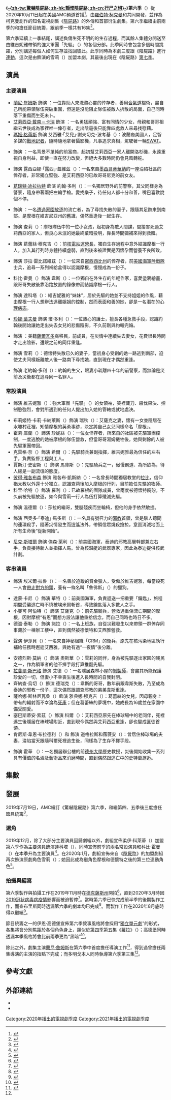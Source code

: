 {{noteTA
|G1=TV
|G2=Show
|G3=美國漫畫
|T=zh-cn: 行尸之惧 (第六季); zh-tw: 驚嚇陰屍路 (第六季); zh-hk: 顫慄陰屍路 (第六季);
|1=zh-cn:行尸; zh-tw:行屍; zh-hk:行屍;
}}
{{Infobox television season
| season_name      = 《-{zh-tw:驚嚇陰屍路; zh-hk:顫慄陰屍路; zh-cn:行尸之惧}-》第六季
| eng_name         = {{lang|en|''Fear the Walking Dead'' (Season 6)}}
| bgcolour      = #1E1D25
| image         = File:Fear the walking dead season 6 poster.jpg
| caption       = 第六季海報
| starring      = {{Plainlist|
* [[蘭尼·詹姆斯|蘭尼·詹姆斯]]
* [[艾莉西亞·戴南－卡瑞|艾莉西亞·戴南－卡瑞]]
* [[瑪姬·格蕾斯|瑪姬·格蕾斯]]
* {{link-en|科曼·多明戈|Colman Domingo}}
* {{link-en|達娜·加史亞|Danay García}}
* [[加瑞特·迪拉胡特|葛瑞特·迪拉杭特]]
* {{link-en|奧斯汀·埃米利歐|Austin Amelio}}
* {{link-en|亞莉莎·內桑森|Alexa Nisenson}}
* {{link-en|凱倫·大衛|Karen David}}
* 科比·霍曼
* {{link-en|柔伊·科萊蒂|Zoe Colletti}}
* [[詹娜·埃尔夫曼|珍娜·葉夫曼]]
* {{link-en|鲁本·布雷茲|Rubén Blades}}
* {{le|茉·科林斯|Mo Collins}}
* {{link-en|克莉絲汀·伊凡吉莉絲塔|Christine Evangelista}}
* {{link-en|基斯·卡拉丁|Keith Carradine}}
}}
 |country       = {{USA}}
 |network       = [[AMC_(電視頻道)|AMC]]
 |first_aired   = {{Start date|2020|10|11}}
 |last_aired    = {{End date|2021|6|13}}
 |num_episodes  = 16
 |prev_season = [[驚嚇陰屍路_(第五季)|第五季]]
 |next_season = [[驚嚇陰屍路_(第七季)|第七季]]
 |episode_list  = [[驚嚇陰屍路集数列表|集數列表]]
}}
《'''[[驚嚇陰屍路|-{zh-tw:驚嚇陰屍路; zh-hk:顫慄陰屍路; zh-cn:行尸之惧}-]]'''》'''第六季'''（{{lang-en|''Fear the Walking Dead'' Season 6}}）從2020年10月11日起在美國AMC頻道首播<ref name="PremiereDate">{{cite web |url=https://tvline.com/2020/07/24/fear-the-walking-dead-season-6-trailer-video-premiere-date/ |title=Fear the Walking Dead Sets Season 6 Premiere Date — Plus, Watch the Trailer for Clues About Morgan's Fate |website=[[TVLine|TVLine]] |first=Charlie |last=Mason |date=2020-07-24 |accessdate=2020-09-02}}</ref>，由[[羅伯特·柯克曼|羅伯特·柯克曼]]和{{link-en|戴夫·埃利克森|Dave Erickson}}共同開發，並作為柯克曼創作的知名電視劇集《[[陰屍路|陰屍路]]》的外傳和首部衍生劇集。第六季繼續由前兩季的{{link-en|安德魯·查布里斯|Andrew Chambliss}}和{{link-en|伊恩·B·高德堡|Ian B. Goldberg|伊恩·高德堡}}擔任節目統籌，跟前季一樣共有16集<ref>{{cite web |url=https://www.cbr.com/fear-walking-dead-season-6-new-storytelling-approach/ |title=Fear the Walking Dead Season 6 Employs a New Storytelling Approach |first=Megan |last=Damore |website=Comic Book Resources |date=2020-07-29 |accessdate=2020-08-27}}</ref>。

第六季延續上一季結尾，講述負傷生死不明的{{link-en|摩根·瓊斯 (陰屍路)|Morgan Jones (The Walking Dead)|摩根·瓊斯}}的生存過程，而其餘人集體分開送至由維吉妮雅帶領的強大軍團「先驅」（{{lang|en|Pioneers}}）的各個分部。此季同時會包含多個時間跳躍，分別講述每個人如何生存並找回彼此。此季同時為本劇三度跟《陰屍路》進行[[跨界作品|連動]]，這次是由{{link-en|克莉絲汀·伊凡吉莉絲塔|Christine Evangelista}}飾演的雪莉（{{lang|en|Sherry}}）加盟本劇，其最後出現在《陰屍路》[[陰屍路_(第七季)|第七季]]。

==演員==
===主要演員===
* [[蘭尼·詹姆斯|蘭尼·詹姆斯]] 飾演 {{link-en|摩根·瓊斯 (陰屍路)|Morgan Jones (The Walking Dead)|摩根·瓊斯}}：一位靠助人來洗滌心靈的倖存者，善用[[合氣道|合氣道]]棍術，盡自己所能帶領隊伍突破重圍，但還是沒能阻止隊伍被敵人拆散的局面，自己同時落下重傷而生死未卜。
* [[艾莉西亞·戴南－卡瑞|艾莉西亞·戴南－卡瑞]] 飾演 {{link-en|艾莉西亞·克拉克 (驚嚇陰屍路)|Alicia Clark|艾莉西亞·克拉克}}：一名勇猛頑強、富有同情的少女，母親和哥哥相繼去世後成為家裡唯一倖存者，走出陰霾後只能靠四處救人來尋找慰藉。
* [[瑪姬·格蕾斯|瑪姬·格蕾斯]] 飾演 艾西雅·「艾兒」·謝夫切克-波考基（{{lang|en|Althea "Al" Szewczyk-Przygocki}}）：波蘭裔美國人，足智多謀的[[戰地記者|戰地記者]]，隨時隨地拿著攝影機，凡事追求真相，駕駛著一輛[[SWAT|SWAT]]{{link-en|反地雷伏擊防護裝甲車|MRAP|大型裝甲車}}。
* {{link-en|科曼·多明戈|Colman Domingo}} 飾演 {{link-en|維克多·史特蘭 (驚嚇陰屍路)|Victor Strand (character)|維克多·史特蘭}}：一名背景不單純的前富商，起初幫艾莉西亞一家人離開洛杉磯，永遠重視自身利益，即使一直在努力改變，但絕大多數時間仍會見風轉舵。
* {{link-en|達娜·加史亞|Danay García}} 飾演 露西亞娜·「露西」·蓋維茲（{{lang|en|Luciana "Lucy" Galvez}}）：一名來自[[墨西哥|墨西哥]][[蒂華納|蒂華納]]的一座淪陷社區的倖存者，非常獨立堅強、是艾莉西亞的已故哥哥尼克的前女友。
* [[加瑞特·迪拉胡特|葛瑞特·迪拉杭特]] 飾演 約翰·多利（{{lang|en|John Dorie}}）：一名獨居野外的前警察，其父同樣身為警察，隨身帶著兩把左輪手槍。愛找樂子，待任何人都十分和善，嘴巴喜歡說個不停。
* {{link-en|奧斯汀·埃米利歐|Austin Amelio}} 飾演 {{link-en|德懷特 (陰屍路)|Dwight (The Walking Dead)|德懷特}}：一名[[陰屍路_(第八季)|遭過家園放逐]]的流亡者，為了尋找失散的妻子，跟隨其足跡來到南部。是摩根在維吉尼亞州的舊識，偶然重逢後一起生存。
* {{link-en|亞莉莎·內桑森|Alexa Nisenson}} 飾演 查莉（{{lang|en|Charlie}}）：摩根隊伍中的一位小女孩，起初身為敵人間諜，間接害死過艾莉西亞的家人，但良心未泯的她最終棄暗投明，靠長時間彌補來得到救贖。
* {{link-en|凱倫·大衛|Karen David}} 飾演 葛蕾絲·穆克吉（{{lang|en|Grace Mukherjee}}）：前[[核電站|核電站]][[運營管理|運營長]]，獨自生存過程中意外結識摩根一行人，加入其行列時身體持續虛弱，直到後來被證實是因懷孕而營養不良所致。
* {{le|茉·科林斯|Mo Collins}} 飾演 莎拉·雷比諾維茲（{{lang|en|Sarah Rabinowitz}}）：一位來自[[密西西比州|密西西比州]]的倖存者，前[[美國海軍陸戰隊|美國海軍陸戰隊]]士兵，追尋一系列補給盒得以認識摩根，慢慢成為一份子。
* 科比·霍曼（{{lang|en|Colby Hollman}}）飾演 韋斯（{{lang|en|Wes}}）：一位獨自在外生存的年輕作家，喜愛塗鴉繪畫，跟哥哥失散後靠沿路放置的錄像帶而結識摩根一行人。
* {{link-en|柔伊·科萊蒂|Zoe Colletti}} 飾演 達科塔（{{lang|en|Dakota}}）：維吉妮雅的“妹妹”，居於先驅的她並不支持姐姐的作風，藉由摩根一行人想辦法逃離姐姐的控制，然而表面和善的她，卻是一名潛在的[[心理病态|心理病态]]。
* [[詹娜·埃尔夫曼|珍娜·葉夫曼]] 飾演 瓊·多利（{{lang|en|June Dorie}}）：一位熱心的護士，擅長各種急救手段，認識約翰後開始讓她走出失去女兒的悲傷陰影，不久前剛與約翰完婚。
* {{link-en|鲁本·布雷茲|Rubén Blades}} 飾演 {{link-en|丹尼爾·薩拉查 (驚嚇陰屍路)|Daniel Salazar|丹尼爾·薩拉查}}：美籍[[薩爾瓦多|薩爾瓦多]]裔移民，前{{link-en|黑影敢死隊|Sombra Negra}}成員，在災情中連續失去妻女，花費很長時間才走出陰影，還跟之前的同伴重逢。
* {{link-en|克莉絲汀·伊凡吉莉絲塔|Christine Evangelista}} 飾演 雪莉（{{lang|en|Sherry}}）：德懷特失散已久的妻子，當初身心受創的她一路逃到南部，迫使丈夫同樣叛離敵人後一路南下尋找她，直到現在才偶然重逢。
* {{link-en|基斯·卡拉丁|Keith Carradine}} 飾演 老約翰·多利（{{lang|en|John Dorie Sr.}}）：約翰的生父，跟妻小疏離四十年的前警察，而無論是災前及災後都在追尋同一名罪人。

===常設演員===
* {{link-en|柯碧·米妮菲|Colby Minifie}} 飾演 維吉妮雅（{{lang|en|Virginia}}）：強大軍團「先驅」（{{lang|en|Pioneers}}）的女領袖，笑裡藏刀、殺伐果決、控制慾強烈，會對所遇到的任何人提出加入她的管轄或就地處決。
* 布莉姬特·卡莉·卡納萊斯（{{lang|en|Brigitte Kali Canales}}）飾演 瑞秋（{{lang|en|Rachel}}）：艾薩克之妻，懷有一女並隱居在水壩村莊裡，知情摩根的英勇事跡，決定將自己女兒同樣命名「摩根」。
* 霍莉·庫蘭（{{lang|en|Holly Curran}}）飾演 珍妮絲（{{lang|en|Janis}}）：一位女倖存者，所來自的社區被先驅軍團控制，一度逃脫的她被摩根的隊伍營救，但當哥哥湯姆犧牲後，她與剩餘的人被先驅軍團帶回。
* 克雷格·奈（{{lang|en|Craig Nigh}}）飾演 希爾（{{lang|en|Hill}}）：先驅騎兵兼副指揮，維吉妮雅最為信任的左右手，負責監督工程與工人。
* 賈斯汀·史密斯（{{lang|en|Justin Smith}}）飾演 馬庫斯（{{lang|en|Marcus}}）：先驅騎兵之一，傲慢霸道、為所欲為，待人總是一副流氓的態度。
* [[彼得·雅各布森|彼得·雅各布森]] 飾演 雅各布·凱斯納（{{lang|en|Jacob Kessner}}）：一名曾長時間獨居教堂的[[拉比|拉比]]，信仰猶太教以外還十分獨立，認識查莉後加入摩根的行列，目前擔任先驅的牧師。
* 科里·哈特（{{lang|en|Cory Hart}}）飾演 羅利（{{lang|en|Rollie}}）：已故羅根的團隊成員，曾兩度被德懷特饒恕，不久前被先驅放逐，如今與雪莉一行人為伍打算殲滅先驅。
* {{le|戴瑞·米契|Daryl Mitchell (actor)}} 飾演 溫德爾（{{lang|en|Wendell}}）：莎拉的繼哥，雙腿殘疾而坐輪椅，但他的身手依然敏捷。
* {{link-en|約翰·葛洛佛 (演員)|John Glover (actor)|約翰·葛洛佛}} 飾演 西奧多·「泰迪」·馬多斯（{{lang|en|Theodore "Teddy" Maddox}}）：一名具有號召力的[[邪教|邪教]]首領，曾是駭人聽聞的連環殺手，隨著災情發生而逍遙法外，帶領信眾燒殺搶掠，意圖消滅地面上所有生命後“從新開始”。
* [[尼克·斯塔爾|尼克·斯塔爾]] 飾演 傑森·萊利（{{lang|en|Jason Riley}}）：前美國海軍，泰迪的邪教高層幹部兼左右手，負責接待新人並指揮人馬。曾為核潛艇的武器專家，因此為泰迪提供核武計劃。

===客串演員===
* {{link-en|狄米崔烏斯·葛羅斯|Demetrius Grosse}} 飾演 埃米爾·拉魯（{{lang|en|Emile LaRoux}}）：一名善於追蹤的賞金獵人，受僱於維吉妮雅，每當殺死一人會[[獵頭|帶走對方的頭]]，養有一條名叫「魯佛斯」（{{lang|en|Rufus}}）的獵狗。
* 達蒙·卡尼（{{lang|en|Damon Carney}}）飾演 華特（{{lang|en|Walter}}）：前美國海軍，負責遞送一把重要「鑰匙」，旅程期間受襲逃亡時不慎被埃米爾斬首，導致鑰匙落入多數人之手。
* 小麥可·阿伯特（{{lang|en|Michael Abbott Jr.}}）飾演 艾薩克（{{lang|en|Isaac}}）：前先驅騎兵，營救過重傷流亡期間的摩根，因對摩根“有恩”而想方設法讓他重拾信念，而自己同時也時日不多。
* 德溫·泰勒（{{lang|en|Devyn Tyler}}）飾演 諾拉（{{lang|en|Nora}}）：一名上班族，自從災難發生以來帶領一群倖存同事藏於一棟辦工樓中，直到偶然被德懷特和艾西雅營救。
* {{le|席德妮·萊蒙|Sydney Lemmon}} 聲演 伊莎貝（{{lang|en|Isabelle}}）：一名來自神秘組織「CRM」的衛兵，原先在核污染地區執行補給任務時邂逅艾西雅，與她有過“一夜情”後分離。
* 安德烈斯·莫納（{{lang|en|Andres Munar}}）飾演 奧斯華（{{lang|en|Oswald}}）：雪莉的同伴，身為被先驅逐出家園的賤民之一，作為領軍者的他不擇手段打算推翻先驅。
* [[拉斐爾·斯巴格|拉斐爾·斯巴格]] 飾演 艾德（{{lang|en|Ed}}）：一名隱居森林小屋的[[剝製|剝製師]]，會盡其所能保護珍愛的一切，但妻小不幸喪生後進入長時間的自我封閉。
* 齊納查·烏切（{{lang|en|Chinaza Uche}}）飾演 德瑞克（{{lang|en|Derek}}）：韋斯的哥哥，數年前跟韋斯失散，乃至成為泰迪的邪教一份子，這次偶然跟調查邪教的弟弟韋斯重逢。
* 薩哈娜·斯林尼瓦桑（{{lang|en|Sahana Srinivasan}}）飾演 雅典娜·穆克吉（{{lang|en|Athena Mukherjee}}）：葛蕾絲的女兒，因母親身上帶有的輻射而不幸淪為[[死產|死產]]；但在葛蕾絲的夢境中，她成長為16歲並在家園中備受關愛。
* 塞巴斯蒂安·索茲（{{lang|en|Sebastian Sozzi}}）飾演 科爾（{{lang|en|Cole}}）：艾莉西亞原先在棒球場中的老同伴，死裡逃生後隱居在棒球場附近，直到現今偶然與艾莉西亞重逢，卻也變成匪徒首領。
* 肯尼斯·韋恩·布拉德利（{{lang|en|Kenneth Wayne Bradley}}）和{{le|朗達·格里夫斯|Rhoda Griffis}} 飾演 道格拉斯和薇薇安（{{lang|en|Douglas and Vivian}}）：曾居住棒球場的夫妻，淪陷當天跟隨科爾死裡逃生後，同樣為了生存不擇手段。
* {{le|歐米德·阿塔西|Omid Abtahi}} 飾演 霍華 （{{lang|en|Howard}}）：一名獨居辦公樓的前[[德克薩斯大學奧斯汀分校|德州大學]]歷史教授，災後開始收集一系列具有價值的名酒及藝術品來消磨時間，直到偶然跟逃亡中的史特蘭邂逅。

==集數==
{{See also|驚嚇陰屍路集數列表}}
<onlyinclude>{{Episode table |background=#1E1D25 |overall=5 |season=5 |title=22 |director=15 |writer=28 |writerR= |airdate=15 |airdateR= |viewers=10 |country=美國 |episodes=
{{Episode list/sublist|驚嚇陰屍路 (第六季)
| EpisodeNumber   = 70
| EpisodeNumber2  = 1
| Title           = 死灰復燃
| AltTitle        = The End Is the Beginning
| DirectedBy      = 麥可·E·薩崔斯密
| WrittenBy       = {{link-en|安德魯·查布里斯|Andrew Chambliss}} & {{link-en|伊恩·B·高德堡|Ian B. Goldberg|伊恩·高德堡}}
| OriginalAirDate = {{Start date|2020|10|11}}
| Viewers         = 1.59<ref name="6.01">{{cite web|url=http://www.showbuzzdaily.com/articles/showbuzzdailys-top-150-sunday-cable-originals-network-finals-10-11-2020.html|title=Updated: ShowBuzzDaily's Top 150 Sunday Cable Originals & Network Finals: 10.11.2020|last=Metcalf|first=Mitch|date=2020-10-13|work=Showbuzz Daily|accessdate=2020-10-13}}</ref>
| ShortSummary    = 摩根帶著肩膀槍傷在外流亡一個多月，原本即將傷重身亡的他卻在昏倒期間得到「匿名好心人」的急救縫合而活下來，其留下字條督促摩根仍有“應做之事”。然而摩根並沒有堅持下去，仍然淪為心如死灰的落魄之人，半死不活的他甚至被周邊的行屍忽視。一名叛逃的先驅[[騎兵|騎兵]]艾薩克營救摩根，其聲稱受不了維吉妮雅的極端而帶著妻子逃跑，表示自己急需摩根代替他穿過屍群，將手上的醫用資源及時送去給自己有孕在身的妻子瑞秋。由於當時被人獵殺，無處可去的摩根跟隨他到一座幹個的[[水壩|水壩]]，兩人聯手殺光圍在水壩前的行屍，抵達一座原本處於水下的隱秘村莊見到瑞秋。然而當晚，為維吉妮雅賣命的賞金獵人埃米爾前來取摩根的人頭，摩根目睹艾薩克被擊倒而重新爬起來，奮力擊倒埃米爾後用他的斧頭將其斬首。艾薩克幫摩根取出子彈、制止傷口潰爛作為報答，然而他回程途中曾被行屍咬過，在見到女兒出世不久後便安詳地死去下葬。摩根決定償還恩情，下決心扔掉隨身的木棍，拿起埃米爾的斧頭、牛仔帽、獵狗、以及埃米爾原先從一名被他斬首的神秘男子華特手中奪得的一把鑰匙。摩根將埃米爾屍首放在維吉妮雅軍隊的前進路線上，表示自己接下來會去找他們。然而摩根並不知道，手中的鑰匙其實是要遞送給一夥神秘的「第三方」，其中兩人當時還在一艘[[擱淺|擱淺]]的[[俄亥俄级核潜艇|核潛艇]]邊等待。
| LineColor       = 1E1D25
}}
{{Episode list/sublist|驚嚇陰屍路 (第六季)
| EpisodeNumber   = 71
| EpisodeNumber2  = 2
| Title           = 歡迎入伍
| AltTitle        = Welcome to the Club
| DirectedBy      = [[蘭尼·詹姆斯|蘭尼·詹姆斯]]
| WrittenBy       = {{link-en|娜茲琳·喬杜里|Nazrin Choudhury}}
| OriginalAirDate = {{Start date|2020|10|18}}
| Viewers         = 1.55<ref name="6.02">{{cite web|url=http://www.showbuzzdaily.com/articles/showbuzzdailys-top-150-sunday-cable-originals-network-finals-10-18-2020.html|title=Updated: ShowBuzzDaily's Top 150 Sunday Cable Originals & Network Finals: 10.18.2020|last=Metcalf|first=Mitch|date=2020-10-20|work=Showbuzz Daily|accessdate=2020-10-20}}</ref>
| ShortSummary    = 史特蘭與艾莉西亞被送至先驅大本營所在的[[劳顿_(俄克拉何马州)|勞頓市]]當低階工人，史特蘭一日當眾頂撞先驅騎兵馬庫斯，迫使維吉妮雅除了加派人手在外尋找摩根以外，命令史特蘭和艾莉西亞去幫她解決另一個難題。兩人在她的辦公室同時遇到做理髮師的丹尼爾，發現他是一副“[[失憶|失憶]]”狀態，僅記得自己的名字與已故妻小。史特蘭和艾莉西亞隨後被送至一座[[製糖|製糖]]工廠，遇到同樣因企圖逃跑而送來做苦力的查莉和珍妮絲，得知工廠倉庫中盤踞著大量身上黏滿[[糖蜜|糖蜜]]的行屍而極難處理。身為維吉妮雅妹妹的達科塔偷偷藏在貨車中跟過來，表示自己支持他們的反擊行動，透漏維吉妮雅急切想清空倉庫以獲取某件“武器”。為了獲得足夠軍力，所有人設置完鐵籠後放出行屍進行一對一刺殺，然而數量眾多導致行屍突破障礙、殺死守衛。為了大局著想的史特蘭趁沒人時，將一名屢次驚慌落跑的工人桑傑刺傷後犧牲給行屍，為同伴佔取上風撿起守衛的槍殺光所有行屍。然而倉庫內沒發現任何武器，維吉妮雅抵達後聲稱這場任務是她準備的入伍“考核”，無論是誰帶頭幫她清空倉庫便能加入先驅一份子。因此升官的史特蘭心中對於自己的所為感到矛盾，將艾莉西亞等同伴分別調往不同的地方。丹尼爾正要搭車離開時被森林中傳出的口哨聲吸引，遇見摩根後放下演技，與他握手達成共識。
| LineColor       = 1E1D25
}}
{{Episode list/sublist|驚嚇陰屍路 (第六季)
| EpisodeNumber   = 72
| EpisodeNumber2  = 3
| Title           = 阿拉斯加
| AltTitle        = Alaska
| DirectedBy      = {{link-en|科曼·多明戈|Colman Domingo}}
| WrittenBy       = 瑪洛莉·衛斯佛
| OriginalAirDate = {{Start date|2020|10|25}}
| Viewers         = 1.50<ref name="6.03">{{cite web|url=http://www.showbuzzdaily.com/articles/showbuzzdailys-top-150-sunday-cable-originals-network-finals-10-25-2020.html|title=Updated: ShowBuzzDaily's Top 150 Sunday Cable Originals & Network Finals: 10.25.2020|last=Metcalf|first=Mitch|date=2020-10-27|work=Showbuzz Daily|accessdate=2020-10-27}}</ref> 
| ShortSummary    = 艾西雅在維吉妮雅的命令下陪德懷特組成搭檔，負責偵查先驅領地內所有住宅、尋找可用物資、調查死者死因。兩人均佩戴隨身[[攝像頭|攝像頭]]拍下過程留作憑證，而摸索過程中互相把酒歡。艾西雅同時也在私下追蹤曾與自己獨處一晚的“不明直升機組織”女駕駛伊莎貝，偶然靠偷聽通訊頻率得知她即將到位於[[達拉斯|達拉斯]]的補給點。得知事情的德懷特用自己的尋妻經歷，提議她趁當天夜裡到補給點赴約藉以告別一切。兩人夜裡溜進直升機即將降落的補給點辦公樓，首先在樓內發現成群[[老鼠|老鼠]]，並碰到一群由諾拉帶領的大量倖存者。艾西雅發現這群倖存者感染[[腺鼠疫|腺鼠疫]]，由於自己要赴約、加上深知維吉妮雅不會伸出援手而準備棄之不管，但德懷特卻剛好染上相同病症，答應會帶諾拉一行人沿路找藥。艾西雅跟德懷特分別後獨自去頂樓，然而陷入遲疑的她選擇發射一枚[[訊號彈|訊號彈]]，用對講機將大樓爆發鼠疫的事情告知伊莎貝而讓她及時掉頭。艾西雅雖有遺憾卻無怨無悔，翻看屋頂上的資源時尋獲成盒的[[環丙沙星|環丙沙星]]，立刻帶回去救治德懷特等所有倖存者。離開前，艾西雅發現傳染病疑似人為造成，並看到不明人士留下的「終結即是開始」[[塗鴉|塗鴉]]字眼。這時，德懷特從通訊器中聽到熟悉的聲音，得知對方是剛好經過大樓前看到訊號彈的雪莉，立刻跑到外面小巷跟失散已久的雪莉正式團圓。
| LineColor       = 1E1D25
}}
{{Episode list/sublist|驚嚇陰屍路 (第六季)
| EpisodeNumber   = 73
| EpisodeNumber2  = 4
| Title           = 鑰匙
| AltTitle        = The Key
| DirectedBy      = {{link-en|朗·安德伍|Ron Underwood}}
| WrittenBy       = 大衛·強森
| OriginalAirDate = {{Start date|2020|11|1}}
| Viewers         = 1.28<ref name="6.04">{{cite web|url=http://www.showbuzzdaily.com/articles/showbuzzdailys-top-150-sunday-cable-originals-network-finals-11-1-2020.html|title=Updated: ShowBuzzDaily's Top 150 Sunday Cable Originals & Network Finals: 11.1.2020|last=Metcalf|first=Mitch|date=2020-11-03|work=[[Showbuzz_Daily|Showbuzz Daily]]|accessdate=2020-11-03}}</ref>
| ShortSummary    = 約翰被派到勞頓市擔任放哨員，待人友好的他在社區中備受愛戴，同時跟置於別的家園的妻子瓊秘密用書信往來。生活穩定的約翰逐漸開始相信先驅的理念，直到跟他一起放哨的年輕騎兵卡麥倫一日早晨被發現死在圍墻邊，當過警察的約翰察覺到案件不單純，在遺體旁撿到一枚[[耳環|耳環]]後開始私下調查。卡麥倫的葬禮結束後，珍妮絲突然因企圖越墻逃跑而被抓，其背包中搜出另一枚相同耳環。證據確鑿的珍妮絲等待判刑，但約翰得知珍妮絲雖與卡麥倫是秘密戀人，但根本沒有殺人。約翰開始爭分奪秒解救珍妮絲，一度被達科塔私下告知維吉妮雅正在保護什麼人，夜裡挖出卡麥倫遺體並在其手中找到一塊刀柄碎片。然而這一佐證無法證明珍妮絲的清白，絕望的珍妮絲被史特蘭說服而自願背罪判[[死刑|死刑]]，最後被維吉妮雅殘忍銬在墻外，再用音樂吸引行屍過來將她撕成兩半。失敗的約翰僅能埋葬珍妮絲彌補過失，痛打史特蘭幾拳作為宣洩，哭訴這種不公正義。約翰因辦案堅持不懈而得到升職，瓊隨即也被派到勞頓市而使他們夫妻團圓，但他仍然無法釋懷陰影。另一方面，摩根靠丹尼爾的線報試圖探查葛蕾絲的所在地時，遭遇兩名屬於第三方的男子撞車伏擊。摩根聽到他們要找埃米爾與維吉妮雅，無法勸阻之下將他們全部砍殺，同時得知他們要搶自己手中的鑰匙。
| LineColor       = 1E1D25
}}
{{Episode list/sublist|驚嚇陰屍路 (第六季)
| EpisodeNumber   = 74
| EpisodeNumber2  = 5
| Title           = 破鏡重圓
| AltTitle        = Honey
| DirectedBy      = 麥可·E·薩崔斯密
| WrittenBy       = 艾許莉·卡迪夫
| OriginalAirDate = {{Start date|2020|11|8}}
| Viewers         = 1.24<ref name="6.05">{{cite web|url=http://www.showbuzzdaily.com/articles/showbuzzdailys-top-150-sunday-cable-originals-network-finals-11-8-2020.html|title=Updated: ShowBuzzDaily's Top 150 Sunday Cable Originals & Network Finals: 11.8.2020|last=Metcalf|first=Mitch|date=2020-11-10|work=[[Showbuzz_Daily|Showbuzz Daily]]|accessdate=2020-11-10}}</ref>
| ShortSummary    = 德懷特用任務的一星期時間陪雪莉享受兩人生活，而當德懷特向雪莉提出私奔時，雪莉面色突然凝重起來。緊接著現身一群戴白色面罩的團夥將兩人劫走，德懷特發現雪莉也身為團夥一員，另外包括曾被自己饒過兩次的羅利，得知他們都是被先驅逐出家園、或是遭受通緝的“[[賤民|賤民]]”，如今組成[[叛軍|叛軍]]準備扳倒維吉妮雅。艾西雅同時被叛軍抓來強制合作，德懷特看在雪莉的份上答應與他們為伍，一行人聯手搶回艾西雅遭先驅扣留的SWAT裝甲車，跳車逃亡的敵軍司機碰巧被尾隨的摩根抓獲，他因此跟德懷特和艾西雅重逢。然而使命達成促使雪莉一方迫不及待地打算前去殺維吉妮雅，摩根和艾西雅則試圖救同伴而打算尋找“恰當時機”進攻，兩隊因此形成對立局面。雪莉擔心德懷特會為了她而變回原先的樣子，只好將他與摩根和艾西雅關起來而自行處事。雪莉靠德懷特將先驅騎兵引來，準備靠裝甲車的機槍埋伏，然而維吉妮雅本人沒有前來，加上德懷特前來阻擾，雪莉一時心軟而任由敵軍撤退。事後，雪莉責怪德懷特害她錯失良機，認為他們夫妻既然無法“一條心”就必須分離。德懷特因此重回同伴身邊，將兩隻行屍換衣服假造自己和艾西雅的死亡，與之前營救的諾拉一行難民會合後，集體遷居至摩根的水壩村莊。以防雪莉會回心轉意，德懷特臨走前沿路為她留下指引。
| LineColor       = 1E1D25
}}
{{Episode list/sublist|驚嚇陰屍路 (第六季)
| EpisodeNumber   = 75
| EpisodeNumber2  = 6
| Title           = 趁火打劫
| AltTitle        = Bury Her Next to Jasper's Leg
| DirectedBy      = {{link-en|沙拉特·拉傑|Sharat Raju}}
| WrittenBy       = 亞歴克斯·迪萊爾
| OriginalAirDate = {{Start date|2020|11|15}}
| Viewers         = 1.27<ref name="6.06">{{cite web|url=http://www.showbuzzdaily.com/articles/showbuzzdailys-top-150-sunday-cable-originals-network-finals-11-15-2020.html|title=Updated: ShowBuzzDaily's Top 150 Sunday Cable Originals & Network Finals: 11.15.2020|last=Metcalf|first=Mitch|date=2020-11-17|work=[[Showbuzz_Daily|Showbuzz Daily]]|access-date=2020-11-17}}</ref>
| ShortSummary    = 瓊得到允許而陪莎拉將一輛物資貨車改造成移動型診所，專門處理突發緊急狀況，但由於人手和資源均有限，導致瓊無力救治一些嚴重情況。約翰開車途中向瓊講述珍妮絲生前的逃亡計劃，試圖說服他陪自己一走了之。就在瓊對此猶豫不決時，由露西監督的油井突然發生爆炸導致多人受傷，而韋斯在內的一些工人受困內部，瓊、莎拉和約翰立刻到場支援，然而維吉妮雅本人同時到場參與協助。內部跡象表明是人為破壞造成，而始作俑者留下「終結即是開始」的塗鴉。維吉妮雅因相同事件近期在自己領地內接連發生，懷疑是內部人士的反抗手段，因此認定身上帶有繪畫用噴漆的韋斯是兇手。而當時許多受傷工人因錯過黃金搶救時間而屍變展開攻擊，韋斯與一些倖存工人被貨車疏散出去搶救，但儲油罐爆炸導致瓊和維吉妮雅兩人受困小屋。維吉妮雅剛好被行屍咬傷右手，而瓊拒絕為她伸出援手，最後用斧頭抵住維吉妮雅的喉嚨。維吉妮雅哀求自己是為了保護妹妹達科塔而建立未來，即使方式不被大多數人認同。猶豫不決的瓊從對講機中得知韋斯經過搶救而脫離危險期後，選擇手下留情而砍掉維吉妮雅的右手制止感染。由於欠瓊一個大人情，維吉妮雅答應她要建立醫院的請求，以及讓莎拉跟溫德爾兄妹團圓。瓊最後拒絕跟約翰一起走，選擇留下來繼續救治有需要的人。
| LineColor       = 1E1D25
}}
{{Episode list/sublist|驚嚇陰屍路 (第六季)
| EpisodeNumber   = 76
| EpisodeNumber2  = 7
| Title           = 分崩離析
| AltTitle        = Damage from the Inside
| DirectedBy      = {{link-en|塔妮安·麥吉爾南|Tawnia McKiernan}}
| WrittenBy       = 雅各·平尼恩
| OriginalAirDate = {{Start date|2020|11|22}}
| Viewers         = 1.09<ref name="6.07">{{cite web|url=http://www.showbuzzdaily.com/articles/showbuzzdailys-top-150-sunday-cable-originals-network-finals-11-22-2020.html|title=Updated: ShowBuzzDaily's Top 150 Sunday Cable Originals & Network Finals: 11.22.2020|last=Metcalf|first=Mitch|date=2020-11-24|work=Showbuzz Daily|access-date=2020-11-24}}</ref>
| ShortSummary    = 艾莉西亞和查莉共同擔任幾星期的邊境看守，一日收到史特蘭緊急求助，得知達科塔乘車半路上受襲失蹤。艾莉西亞答應跟查莉一起到森林中協尋她，跟隨蹤跡至一座陰森的打獵小屋。艾莉西亞獨自潛入屋內，注意到屋主正在對一名屍變的騎兵{{link-en|鹿頭骨|Skull mounts|安置鹿角}}，之後因腳步聲過大而遭屋主擒獲打入{{link-en|美索比妥|Methohexital|鎮靜劑}}昏過去。艾莉西亞醒後迅速為自己鬆綁，然而卻發現達科塔與屋主艾德成為朋友。艾德首先道歉並澄清誤會，表示自己誤以為艾莉西亞是敵人，隨後熱情招待她們倆；但艾莉西亞仍然信不過他，跟潛入屋內的查莉會合並聯合想辦法逃出被鎖死的屋子。艾莉西亞偷用無線電跟維吉妮雅談好條件，用達科塔換取自己和查莉的自由，然而艾德不希望她們離開，不惜用擴音器吸引周圍的行屍包圍屋子。艾莉西亞在與艾德硬拼過程中，造成艾德意外被鹿角刺成重傷。當行屍闖進屋子時，艾德坦白自己曾因一時失誤而造成過妻小身亡、如今將達科塔視作已故女兒，因此犧牲自己為她們爭取逃跑時間。直到摩根趕至屋子殺光行屍，表示是自己襲擊車隊，原本同樣也準備將達科塔劫為人質，但艾莉西亞受艾德的經歷影響而改變初衷，說服摩根暫時接納且保護達科塔。史特蘭清晨趕到後得知一切，拒絕加入摩根的陣營後空手回去匯報，狂怒的維吉妮雅決定以牙還牙，準備用葛蕾絲作為人質威脅摩根。
| LineColor       = 1E1D25
}}
{{Episode list/sublist|驚嚇陰屍路 (第六季)
| EpisodeNumber   = 77
| EpisodeNumber2  = 8
| Title           = 門
| AltTitle        = The Door
| DirectedBy      = 麥可·E·薩崔斯密
| WrittenBy       = 伊恩·高德堡 & 安德魯·查布里斯
| OriginalAirDate = {{Start date|2021|4|11}}
| Viewers         = 1.17<ref name="6.08">{{cite web|url=http://www.showbuzzdaily.com/articles/showbuzzdailys-top-150-sunday-cable-originals-network-finals-4-11-2021.html|title=Updated: ShowBuzzDaily's Top 150 Sunday Cable Originals & Network Finals: 4.11.2021|last=Metcalf|first=Mitch|date=2021-04-13|work=Showbuzz Daily|access-date=2021-04-13}}</ref>
| ShortSummary    = 約翰自從與瓊分離後獨自返回自己啟程前住過的河邊小屋，因無法擺脫精神創傷而企圖多次飲彈自盡，但每次都被出現在門口的行屍打斷時機。約翰意識到上游的橋上再度聚集著大量行屍，前去處理時偶然撞見逃亡途中的摩根和達科塔，約翰答應幫他們過橋、但再三拒絕加入摩根的陣營。摩根基於曾被約翰帶出過陰影，決定想方設法讓他改變主意。三人聯手修復約翰已故父親遺留的卡車，過程中受到巡邏騎兵馬庫斯襲擊，迫使約翰對他痛下殺手且埋葬。摩根這時得知維吉妮雅已將葛蕾絲、丹尼爾等同伴集體挾持，深感不妙後決定抓緊時間。三人透過幾扇約翰搜集的木門加固卡車前方，抵擋住橋上的行屍並一個一個殺死，而摩根為了讓約翰改變主意，不惜將維吉妮雅的軍隊引至小屋作為強制手段。正當摩根身在遠處聯繫時，約翰無意間發現達科塔的斷柄小刀跟殺死卡麥倫的兇器一致，追問時卻得知她行兇僅因不想暴露逃跑計劃。一時慌張的達科塔將槍對向約翰，不聽勸阻之下開槍擊中他的胸膛，最後將約翰推入河中。摩根趕回來後憤怒於她的所為，卻同時得知達科塔就是當初為自己續命的“匿名好心人”，無可奈何之餘只能將她繼續留作籌碼。而瓊陪維吉妮雅趕到小屋時發現約翰被衝上岸，卻發現約翰已失血過多死去、屍變起身爬向自己，絕望及悲痛的她僅能拔刀刺死丈夫。
| LineColor       = 1E1D25
}}
{{Episode list/sublist|驚嚇陰屍路 (第六季)
| EpisodeNumber   = 78
| EpisodeNumber2  = 9
| Title           = 應做之事
| AltTitle        = Things Left to Do
| DirectedBy      = 麥可·E·薩崔斯密
| WrittenBy       = {{link-en|尼克·伯納頓|Nick Bernardone}}
| OriginalAirDate = {{Start date|2021|4|18}}
| Viewers         = 1.12<ref name="6.09">{{cite web|url=http://www.showbuzzdaily.com/articles/showbuzzdailys-top-150-sunday-cable-originals-network-finals-4-18-2021.html|title=Updated: ShowBuzzDaily's Top 150 Sunday Cable Originals & Network Finals: 4.18.2021|last=Metcalf|first=Mitch|date=2021-04-20|work=Showbuzz Daily|access-date=2021-04-20}}</ref>
| ShortSummary    = 維吉妮雅因摩根沒有現身而陷入焦躁，強行帶著剛埋葬完約翰的瓊回到勞頓市，將她與葛蕾絲一行人排成縱隊等待處刑。摩根最終現身在眾人面前，對史特蘭及全體騎兵如實交代維吉妮雅替妹妹達科塔隱瞞殺人罪、讓別人背黑鍋的真相。史特蘭隨即帶領大部分騎兵倒戈，維吉妮雅僅能派左右手希爾挾持葛蕾絲與丹尼爾至別處當做籌碼，但肩膀中槍受傷的她最後被摩根劫走。維吉妮雅深知自己已走投無路，對摩根坦白達科塔實為自己多年前未婚懷孕生下的女兒。雪莉等賤民軍同時前來圍捕她，摩根只能保護她直到換回葛蕾絲和丹尼爾為止。當兩人趕回水壩村莊時，勉強讓維吉妮雅與關禁閉的達科塔進行“母女團聚”，但史特蘭以及雪莉兩方人馬很快趕至水壩前，命令他們交出維吉妮雅進行正法。維吉妮雅答應釋放葛蕾絲和丹尼爾，要求摩根給她一個痛快死法，而原本即將在眾人面前將她斬首的摩根最終及時收手，決定不再繼續當動用私刑的劊子手。在摩根的說服之下，史特蘭和雪莉兩隊人馬最終罷手，但都拒絕加入水壩陣營，摩根得以跟成功釋放的丹尼爾和葛蕾絲等人團聚。所有人正式團聚一堂，瓊幫忙為維吉妮雅取出子彈，摩根也決定將她們母女放生。然而，瓊趁同伴出去時舉起約翰的左輪手槍，將約翰之死歸罪於維吉妮雅而當場槍殺她，最後戴上約翰的牛仔帽離開村落。
| LineColor       = 1E1D25
}}
{{Episode list/sublist|驚嚇陰屍路 (第六季)
| EpisodeNumber   = 79
| EpisodeNumber2  = 10
| Title           = 慎重其事
| AltTitle        = Handle with Care
| DirectedBy      = 海瑟·卡皮埃洛
| WrittenBy       = 艾許莉·卡迪夫 & 大衛·強森
| OriginalAirDate = {{Start date|2021|4|25}}
| Viewers         = 1.10<ref name="6.10">{{cite web|url=http://www.showbuzzdaily.com/articles/showbuzzdailys-top-150-sunday-cable-originals-network-finals-4-25-2021.html|title=Updated: ShowBuzzDaily's Top 150 Sunday Cable Originals & Network Finals: 4.25.2021|last=Metcalf|first=Mitch|date=2021-04-27|work=Showbuzz Daily|access-date=2021-04-27}}</ref>
| ShortSummary    = 丹尼爾深受摩根信賴而被提拔為村落看護者，站崗的同時還持有軍械庫的備份鑰匙。當時維吉妮雅之死已過去一段時間，不明敵人仍然正在四處留下塗鴉擴張領域，為了應對這股威脅，水壩村落、勞頓市及賤民軍決定攜手共戰，在摩根的號召下來到村落開會討論對策。基於摩根緊急外出為臨盆將近的葛蕾絲尋找醫用器材，丹尼爾留守家園主持會議，但會議時發生爭端使他陷入龐大精神壓力。緊接著發生一起不明爆炸，造成軍械庫被人洗劫一空，加上外圍行屍被爆炸聲吸引過來，整座村落一時陷入困境。為了找出偷槍者，丹尼爾設局暴露身上藏槍的史特蘭，但史特蘭堅持自己並沒有洗劫軍械庫。丹尼爾同時憤怒於多年前被史特蘭槍傷嘴部，正要對他開槍正法時，摩根及時趕回來殺光行屍。危機期間前去避難的葛蕾絲與查莉經過幾小時失蹤後，在遠處森林中平安找到，兩者聲稱是得到丹尼爾的指示，而消失的武器也全部在丹尼爾住處中尋獲。對自己所為毫無記憶的丹尼爾將自己鎖入牢房，向前來幫他診斷精神的瓊訴說自己經歷的一切，最後連瓊都無法得出明確結論。藉由達科塔提供的情報，史特蘭、莎拉和雪莉答應會繼續調查敵人跡象後散會，恐懼自己會失控的丹尼爾原本打算再度自我放逐，直到史特蘭“好心”接納他到勞頓市暫住作為賠罪，丹尼爾於是跟查莉道完別後上路。
| LineColor       = 1E1D25
}}
{{Episode list/sublist|驚嚇陰屍路 (第六季)
| EpisodeNumber   = 80
| EpisodeNumber2  = 11
| Title           = 深陷敵營
| AltTitle        = The Holding
| DirectedBy      = K·C·科威爾
| WrittenBy       = 查寧·鮑威爾
| OriginalAirDate = {{Start date|2021|5|2}}
| Viewers         = 1.03<ref name="6.11">{{cite web|url=http://www.showbuzzdaily.com/articles/showbuzzdailys-top-150-sunday-cable-originals-network-finals-5-2-2021.html|title=Updated: ShowBuzzDaily's Top 150 Sunday Cable Originals & Network Finals: 5.2.2021|last=Metcalf|first=Mitch|date=2021-05-04|work=Showbuzz Daily|access-date=2021-05-04}}</ref>
| ShortSummary    = 韋斯跟隨艾莉西亞、露西和艾西雅到[[達拉斯|達拉斯]]執行搜資任務，四人意外摸索至一座位於地下[[停車場|停車場]]中的地下社區，當地人則身為連續破壞各個家園、宣揚[[末日|末日]][[哲學|哲學]]的神秘敵人。為了查清對方底細，一行人首先裝作配合對方問話並分頭展開調查，而群體當中包含韋斯失散已久的親哥哥德瑞克。韋斯原本跟哥哥重逢而感到激動不已，然而卻慢慢感覺到德瑞克已深陷當地人的歪理邪說中無法自拔，並深感德瑞克不會輕易脫離這個“[[邪教|邪教]]”。陷入左右為難的韋斯搜索過程中得知，德瑞克當初襲擊過自己在內的油井等其他地方，甚至發現他對於傷害家人或他人毫無悔意。艾西雅同時發現該群體也在追蹤CRM組織，得到所需情報後集體趁夜裡偷偷離開，然而發現她們意圖的德瑞克直接出賣他們。韋斯因此放棄維護哥哥，陪他進行最後獨處後試圖奪槍，縱使德瑞克被地下社區中作為標誌物的“行屍樹”咬死。韋斯救出即將被[[抽血|抽血]]淪為[[遺體保存技術|遺體保存]]樣本的同伴，集體穿越後方放置大量封嘴行屍的倉庫而逃回地面。由於敵人緊追在後，艾莉西亞自願留下來獨自拖住敵人，引燃現場所有體內塞滿易燃化學物的行屍，進而讓艾西雅三人成功逃回水壩通報摩根。當時燒毀大半地下社區的艾莉西亞受到領袖泰迪賞識，而泰迪看出艾莉西亞心中的“矛盾”，決定讓她慢慢相信這一切而對她伸出援手。
| LineColor       = 1E1D25
}}
{{Episode list/sublist|驚嚇陰屍路 (第六季)
| EpisodeNumber   = 81
| EpisodeNumber2  = 12
| Title           = 如夢一場
| AltTitle        = In Dreams
| DirectedBy      = 麥可·E·薩崔斯密
| WrittenBy       = 安德魯·查布里斯 & 伊恩·高德堡 & 娜茲琳·喬杜里
| OriginalAirDate = {{Start date|2021|5|9}}
| Viewers         = 0.99<ref name="6.12">{{cite web|url=http://www.showbuzzdaily.com/articles/showbuzzdailys-top-150-sunday-cable-originals-network-finals-5-9-2021.html|title=Updated: ShowBuzzDaily's Top 150 Sunday Cable Originals & Network Finals: 5.9.2021|last=Metcalf|first=Mitch|date=2021-05-11|work=Showbuzz Daily|access-date=2021-05-11}}</ref>
| ShortSummary    = 葛蕾絲在摩根的陪伴下前往他事先準備的獸醫中心生孩子，但兩人路途上受到萊利率領的邪教成員炸車襲擊，受爆炸波及的葛蕾絲隨即陷入重度昏迷。不知過去多久，葛蕾絲醒後發現自己身在16年後的未來，隨後撞見年老的摩根以及長大的女兒雅典娜，得知自己多年前因生孩子時[[難產|難產]]而死，並發現整座家園以及其他同伴因雅典娜的誕生而摒棄前嫌、蓬勃發展。逐漸沉浸在這片理想世界的葛蕾絲，後來突然被周邊發生的奇怪現象困惑，最後發現自己身在[[夢境|夢境]]之中；而現實中的摩根仍然在帶著昏迷中的自己躲避邪教追殺，最後藏身至獸醫中心旁的[[馬棚|馬棚]]中跟萊利一夥硬拼。現實發生的危機導致葛蕾絲在夢境中同樣遭到追殺，但她在此期間跟女兒雅典娜相認並度完母女時光後至別，決心返回現實且將她生下來，在摩根的呼喚下及時恢復清醒。摩根聽完葛蕾絲在夢境中的經歷後感到欣慰，然而兩人剛準備迎接新生命，賊心不死的萊利開車衝進來，以葛蕾絲的性命要挾摩根交出關鍵的鑰匙。葛蕾絲以自己在夢境裡的所見而奮力說服摩根交出鑰匙，認為自己的女兒能促成更美好的未來，讓萊利得到鑰匙後撤退。葛蕾絲隨後克服巨大痛苦產下雅典娜，但生下來的孩子卻一直無動靜，而葛蕾絲和摩根最後絕望地發現是[[死產|死產]]，源於吸收生母身上帶有的致命[[輻射|輻射]]，痛苦的結局使兩人傷心欲絕。
| LineColor       = 1E1D25
}}
{{Episode list/sublist|驚嚇陰屍路 (第六季)
| EpisodeNumber   = 82
| EpisodeNumber2  = 13
| Title           = 殊途同歸
| AltTitle        = J.D.
| DirectedBy      = {{link-en|艾莎·泰勒|Aisha Tyler}}
| WrittenBy       = 尼克·伯納頓 & 雅各·平尼恩
| OriginalAirDate = {{Start date|2021|5|16}}
| Viewers         = 1.09<ref name="TVSeriesFinaleS6">{{cite web|url=https://tvseriesfinale.com/tv-show/fear-the-walking-dead-season-six-ratings/|title=Fear the Walking Dead: Season Six Ratings|work=TV Series Finale|date=2021-06-15|accessdate=2021-06-15}}</ref>
| ShortSummary    = 瓊得知葛蕾絲生孩子卻是死產的噩耗後，趕到村口希望能做出補償，但打擊沉重的摩根以沒有及時在場幫忙為由而將她支出門外。瓊因此陷入更深的自責之中，四處追蹤邪教蹤跡時巧遇一名獨居房車的老警察，其識出瓊所持有的約翰之左輪手槍時，瓊才得知他身為約翰已疏離四十年的同名親生父親。瓊發現其房車中貼滿大量關於邪教首領泰迪·瑪多斯的種種罪案及調查報告，從而得知曾為[[禮儀師|禮儀師]]的泰迪自70年代起就主導該州發生的一系列謀殺、失蹤等重大罪案；本已入獄卻因災情發生得以逍遙法外、另起爐灶。瓊答應陪老約翰合作調查，但堅持先回去約翰的河邊小屋找維吉妮雅的左右手希爾問情報，老約翰一路上聆聽瓊講述約翰的經歷，受自責的驅使下獨自回去小屋跟希爾發生衝突。老約翰看到已故兒子的墓而分心中槍，直到瓊以及一路跟來的德懷特和雪莉殺死希爾後將他搶救回來。一天的經歷讓瓊漸漸走出陰影，四人在約翰的墓前念出其生前最後留下的告別信，得知約翰在信中以自身經歷諒解父親的離家，這也讓老約翰最終原諒自己。而雪莉同時受到老約翰半生的流浪經歷影響，決定結束夫妻矛盾而重回丈夫懷抱中。四人隨後回到水壩村落並讓摩根會見老約翰，摩根為之前的氣話道歉後，答應讓瓊幫助痛不欲生的葛蕾絲，同時跟自願協助的老約翰交流關於泰迪的一切情報。
| LineColor       = 1E1D25
}}
{{Episode list/sublist|驚嚇陰屍路 (第六季)
| EpisodeNumber   = 83
| EpisodeNumber2  = 14
| Title           = 母親
| AltTitle        = Mother
| DirectedBy      = {{link-en|珍妮絲·庫克|Janice Cooke}}
| WrittenBy       = 查寧·鮑威爾 & 亞歴克斯·迪萊爾
| OriginalAirDate = {{Start date|2021|5|23}}
| Viewers         = 0.94<ref name="TVSeriesFinaleS6"/>
| ShortSummary    = 艾莉西亞被泰迪軟禁在一所學校遭受各種控制，但無論如何就是不向他們屈服。為了讓艾莉西亞改變心意，泰迪決定帶她外出一整天見新世面，隨行的包括獨身冒險潛入邪教的達科塔。三名均有過喪母經歷的人行車至已淪陷的棒球場附近，艾莉西亞認為泰迪試圖用“往事”來讓自己屈服，但泰迪先是到郊區墓園挖出自己母親的遺體，繼續上路時卻遭遇路釘而爆胎，同時引來周邊行屍。伏擊她們的土匪團是由艾莉西亞原先在棒球場倖存的同伴科爾帶領，其身邊包括道格拉斯和薇薇安。對此難以置信的艾莉西亞得知他們倖免於難後，為求生存而開始不擇手段，如今打算侵佔泰迪的地下家園。目睹曾經的同伴恩將仇報，艾莉西亞的信念頓時開始崩塌，而泰迪面對科爾的威脅完全不為所動，表示搬出的遺體並非自己母親、只是自己為了證明觀點而故弄玄虛。忍無可忍的艾莉西亞奪槍殺死科爾，引來行屍吃掉其他土匪，但還是強忍住內心的傷痛而搶來對講機通報史特蘭，關於泰迪即將利用擱淺的核潛艇對內陸發動核打擊的真正意圖。達科塔被輕易說服而倒戈投靠泰迪，孤立無援的艾莉西亞被抓至一座位於[[度假村|度假村]]地下、原為美國政府準備的[[放射性落塵避難所|防核避難所]]。泰迪以自己入監三十年、學到新價值的經歷，將艾莉西亞鎖入聚集一部分邪教份子的地堡中，意圖在核打擊結束後讓她接任引領新世界的使命。
| LineColor       = 1E1D25
}}
{{Episode list/sublist|驚嚇陰屍路 (第六季)
| EpisodeNumber   = 84
| EpisodeNumber2  = 15
| Title           = 破釜沉舟
| AltTitle        = USS Pennsylvania
| DirectedBy      = 海瑟·卡皮埃洛
| WrittenBy       = 娜茲琳·喬杜里 & 尼克·伯納頓
| OriginalAirDate = {{Start date|2021|6|6}}
| Viewers         = 0.87<ref name="TVSeriesFinaleS6"/>
| ShortSummary    = 史特蘭收到艾莉西亞的訊息後召集摩根一行人，集體趕至在[[加爾維斯敦_(德克薩斯州)|加爾維斯敦]]海灘上擱淺的[[賓夕法尼亞號潛艇|賓夕法尼亞號潛艇]]，而泰迪、萊利和達科塔已趕到主控室準備好發射[[三叉戟II型弹道导弹|導彈]]。一行人全副武裝後進入黑暗狹窄的潛艇內部，摩根靠葛蕾絲提供的[[蓋革計數器|蓋革計數器]]以測量內部輻射指數，而身在遠處[[美國海軍|海軍]]基地帶領所有村民躲避的露西一行人，用基地內尋獲的潛艇草圖指引摩根一行人前進，同時告知內部共有150名船員。當時摩根每走一段路都會受到屍變的潛艇船員侵襲，但仍然決定打前鋒以完成保護他人的使命，唯獨史特蘭堅持要跟隨他前進。當兩人無法穿越佈滿高度輻射的導彈井時，被迫繞到上層的船員床鋪區，然而卻被大量行屍團團包圍。史特蘭認為若想阻止導彈發射則必須犧牲一人，於是將摩根推出去擋行屍後，拾起折斷的斧頭衝至主控室前。然而達科塔拿槍阻攔史特蘭前進，聲言只有泰迪願意接納真正的她，並用對講機公開史特蘭將摩根當替死鬼的所為。然而突破重圍的摩根趕來擊昏達科塔，靠沿路收集的門禁卡打開主控室門，但衝進去卻仍晚一步，泰迪和萊利成功發射一枚導彈升空，內部[[多目標重返大氣層載具|裝載十顆彈頭]]即將侵襲德州十個不同的地區。眼看已無能為力，摩根意識到他們目前唯一能做的則是短時間內盡可能將同伴送至安全地帶，絕望之餘將泰迪和萊利放走，同時譴責於史特蘭後將他趕走，獨自一人留在主控室中陷入沉思。
| LineColor       = 1E1D25
}}
{{Episode list/sublist|驚嚇陰屍路 (第六季)
| EpisodeNumber   = 85
| EpisodeNumber2  = 16
| Title           = 另起爐灶
| AltTitle        = The Beginning
| DirectedBy      = 麥可·E·薩崔斯密
| WrittenBy       = 伊恩·高德堡 & 安德魯·查布里斯
| OriginalAirDate = {{Start date|2021|6|13}}
| Viewers         = 1.05<ref name="TVSeriesFinaleS6"/>
| ShortSummary    = 隨著泰迪的目的達到，當時各奔東西的眾人共同收到摩根的訊息，其督促眾人盡可能地利用剩餘的時間。丹尼爾、莎拉、露西、查莉、韋斯與羅利抓獲萊利後趕往艾莉西亞所在的地堡，而當裝甲車拋錨時，丹尼爾偶然聽見羅利有著跟萊利相似的說詞後，當場槍殺實跟邪教勾結的羅利。身在遠方的艾西雅用通訊器讓一行人來到指定座標，集體搭上由艾西雅叫來的CRM直升機而成功撤離，走前扔下重傷屍變的萊利。德懷特和雪莉剛準備在一間小屋共度最後時光，碰巧結識一家三口而幫他們奪回被邪教成員霸佔的[[地窖|地窖]]而得以藏身。無處可去的史特蘭逃至一座辦公樓，邂逅一名前歷史教授霍華，並冒充“摩根”而跟他共度最後時光。老約翰和瓊找到在平原上觀看核彈落下的泰迪和達科塔，揭示泰迪事先準備的地下[[防空洞|防空洞]]後雙雙藏身其中，對此不知情的達科塔發現自己再度被哄騙，一氣之下槍殺泰迪後選擇留下赴死，最後葬身在核爆衝擊之中。留在潛艇內的摩根和葛蕾絲互相表白後剛準備共同自盡，但聽見潛艇外傳來嬰兒哭聲，出去後發現是屍變的瑞秋被獵狗魯佛斯一路牽過來，其在逃亡路上受重傷而剖腹自盡。在核彈落地之際，摩根和葛蕾絲帶著瑞秋的孩子藏身至油罐車底部而倖免於難。史特蘭和霍華同樣奇跡倖存，史特蘭將自己的倖存視為福氣，向霍華揭露自己的真實面目後準備“另起爐灶”。
| LineColor       = 1E1D25
}}
}}</onlyinclude>

==發展==
2019年7月19日，AMC續訂《驚嚇陰屍路》第六季，{{link-en|安德魯·查布里斯|Andrew Chambliss}}和{{link-en|伊恩·B·高德堡|Ian B. Goldberg|伊恩·高德堡}}繼第四、五季後三度擔任[[節目統籌|節目統籌]]<ref>{{cite web|url=https://tvline.com/2019/07/19/fear-the-walking-dead-renewed-season-6-amc/|title=Fear the Walking Dead Renewed for Season 6 at AMC|first=Dave|last=Nemetz|date=2019-07-19|website=TVLine|accessdate=2019-07-19}}</ref>。

===選角===
2019年12月，除了大部分主要演員回歸劇組以外，劇組宣佈柔伊·科萊蒂（{{lang|en|Zoe Colletti}}）加盟第六季作為主要演員飾演達科塔（{{lang|en|Dakota}}），同時宣佈前季的兩名常設演員{{le|茉·科林斯|Mo Collins}}和科比·霍曼（{{lang|en|Colby Hollman}}）在本季升為主要演員<ref name="S6Cast">{{cite web |url=https://www.thewrap.com/fear-the-walking-dead-casts-zoe-colletti-promotes-2-to-series-regulars/ |title=‘Fear the Walking Dead’ Casts Zoe Colletti, Promotes 2 to Series Regulars |website=[[The_Wrap|The Wrap]] |first=Margeaux |last=Sippell |date=2019-12-20|accessdate=2019-12-20}}</ref>。在2020年1月，劇組宣佈來自《[[陰屍路|陰屍路]]》的{{link-en|克莉絲汀·伊凡吉莉絲塔|Christine Evangelista}}加盟劇組再次飾演原劇角色雪莉（{{lang|en|Sherry}}）；她因此成為繼角色摩根和德懷特之後的第三位連動角色<ref name="Sherry">{{cite web |url=https://www.tvguide.com/news/fear-the-walking-dead-sherry-crossover/ |title=Fear the Walking Dead Confirms Another The Walking Dead Character Is Crossing Over |website=[[TV_Guide|TV Guide]] |first=Liam |last=Matthews |date=2020-01-09|accessdate=2020-09-02}}</ref>。

===拍攝與編寫===
第六季製作與拍攝工作在2019年11月時在[[德克薩斯州|德克薩斯州]]開拍<ref>{{cite web |url=https://comicbook.com/thewalkingdead/news/fear-the-walking-dead-season-6-begins-production/ |title=Fear The Walking Dead Season 6 Begins Production |website=Comicbook.com |first=Brandon |last=Davis |date=2019-11-25|accessdate=2020-09-02}}</ref>，直到2020年3月時因[[2019冠状病毒病疫情|2019冠状病毒病疫情]]影響而被迫暫停<ref>{{cite web |url=https://deadline.com/2020/03/coronavirus-norman-reedus-walking-dead-shutdown-spinoff-kevin-can-f-himself-amc-1202882946/ |title=Coronavirus Fears Shut Down ‘Fear The Walking Dead’; ‘TWD’ Season 11 Pre-Production Pushed |last=Patten |first=Dominic |date=2020-03-13|website=[[Deadline_Hollywood|Deadline Hollywood]] |access-date=2020-03-16}}</ref>。當時第六季已快完成前半季的後期製作工作，而查布里斯同時透漏第六季的劇本均已完成<ref>{{cite web |url=https://screenrant.com/fear-walking-dead-show-season-6-scripts-done/ |title=Fear the Walking Dead Season 6 Scripts Are All Finished |last=Hood |first=Cooper |date=2020-07-24|website=[[Screen_Rant|Screen Rant]] |access-date=2020-09-02}}</ref>。而製作工作在2020年8月底時得以繼續<ref>{{cite web |url=https://www.skybound.com/shows/fear-the-walking-dead/fear-the-walking-dead-season-6-production-to-resume-in-late-august |title=Fear the Walking Dead Season 6 Production to Resume in Late August |last=O'Dell |first=Johnny |date=2020-08-07|website=Skybound |access-date=2020-09-02}}</ref>。

節目統籌之一的伊恩·高德堡宣佈第六季敘事風格將會採用“[[獨立單元劇|獨立單元劇]]”的形式，各集將會分別焦距於各個角色身上，類似於[[驚嚇陰屍路_(第四季)|第四季]]第五集《蘿拉》（{{lang|en|''Laura''}}）；高德堡同時透漏本季風格將會比前兩季更為“黑暗”<ref name="TVGuide">{{cite web |url=https://www.tvguide.com/news/fear-the-walking-dead-season-6-premiere-date-trailer/ |title=Everything We Know About Fear the Walking Dead Season 6 So Far: Premiere Date, Trailer, Spoilers |last=Matthews |first=Liam |date=2020-08-19|website=[[TV_Guide|TV Guide]] |access-date=2020-09-02}}</ref>。

除此之外，劇集主演[[蘭尼·詹姆斯|蘭尼·詹姆斯]]在第六季中首度擔任導演工作<ref>{{cite tweet |first=Sarabeth |last=Pollock |user=SarabethPollock |title=#FearTWD 602 is called "Welcome to the Club" and is directed by Lennie James. |number=1308481910113472515 |date=2020-09-22 |accessdate=2020-09-23}}</ref>，得到過曾擔任兩集導演的主演{{link-en|科曼·多明戈|Colman Domingo}}的指點下完成；而多明戈本人同時執導第六季第三集<ref name="TVGuide"/>。

==參考文獻==
{{Reflist|colwidth=30em}}

==外部連結==
{{Portal|電視}}
*{{Official website|http://www.amctv.com/shows/fear-the-walking-dead}}
*{{IMDb title|3743822}}

{{行屍}}
{{AMC電視節目}}

{{DEFAULTSORT:Fear the Walking Dead (Season 6)}}
[[Category:2020年播出的電視劇季度|Category:2020年播出的電視劇季度]]
[[Category:2021年播出的電視劇季度|Category:2021年播出的電視劇季度]]
